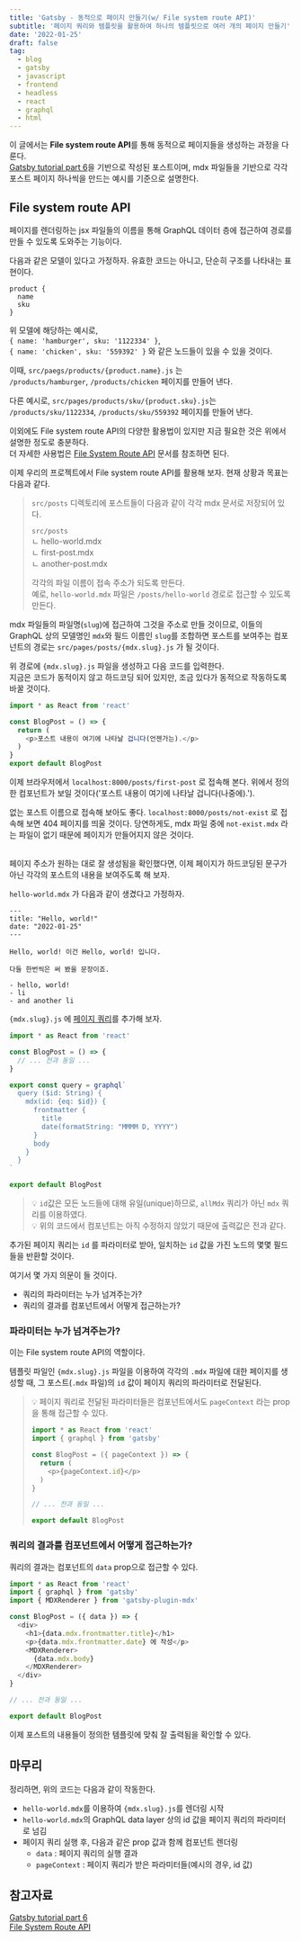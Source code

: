 ```yaml
---
title: 'Gatsby - 동적으로 페이지 만들기(w/ File system route API)'
subtitle: '페이지 쿼리와 템플릿을 활용하여 하나의 템플릿으로 여러 개의 페이지 만들기'
date: '2022-01-25'
draft: false
tag:
  - blog
  - gatsby
  - javascript
  - frontend
  - headless
  - react
  - graphql
  - html
---
```


이 글에서는 **File system route API**를 통해 동적으로 페이지들을 생성하는 과정을 다룬다.  
[Gatsby tutorial part 6](https://www.gatsbyjs.com/docs/tutorial/part-6/)을 기반으로 작성된 포스트이며, mdx 파일들을 기반으로 각각 포스트 페이지 하나씩을 만드는 예시를 기준으로 설명한다.

## File system route API
페이지를 렌더링하는 jsx 파일들의 이름을 통해 GraphQL 데이터 층에 접근하여 경로를 만들 수 있도록 도와주는 기능이다.
  
다음과 같은 모델이 있다고 가정하자. 유효한 코드는 아니고, 단순히 구조를 나타내는 표현이다.
```
product {
  name
  sku
}
```
위 모델에 해당하는 예시로,  
`{ name: 'hamburger', sku: '1122334' }`,  
`{ name: 'chicken', sku: '559392' }` 와 같은 노드들이 있을 수 있을 것이다.  
  
이때, `src/paegs/products/{product.name}.js` 는  
`/products/hamburger`, `/products/chicken` 페이지를 만들어 낸다.  
  
다른 예시로, `src/pages/products/sku/{product.sku}.js`는  
`/products/sku/1122334`, `/products/sku/559392` 페이지를 만들어 낸다.

이외에도 File system route API의 다양한 활용법이 있지만 지금 필요한 것은 위에서 설명한 정도로 충분하다.  
더 자세한 사용법은 [File System Route API](https://www.gatsbyjs.com/docs/reference/routing/file-system-route-api/) 문서를 참조하면 된다.


이제 우리의 프로젝트에서 File system route API를 활용해 보자. 현재 상황과 목표는 다음과 같다.
> `src/posts` 디렉토리에 포스트들이 다음과 같이 각각 mdx 문서로 저장되어 있다.  
> 
> `src/posts`  
> ㄴ hello-world.mdx  
> ㄴ first-post.mdx  
> ㄴ another-post.mdx  
> 
> 각각의 파일 이름이 접속 주소가 되도록 만든다.  
> 예로, `hello-world.mdx` 파일은 `/posts/hello-world` 경로로 접근할 수 있도록 만든다.

mdx 파일들의 파일명(`slug`)에 접근하여 그것을 주소로 만들 것이므로, 이들의 GraphQL 상의 모델명인 `mdx`와 필드 이름인 `slug`를 조합하면 포스트를 보여주는 컴포넌트의 경로는 `src/pages/posts/{mdx.slug}.js` 가 될 것이다.

위 경로에 `{mdx.slug}.js` 파일을 생성하고 다음 코드를 입력한다.  
지금은 코드가 동적이지 않고 하드코딩 되어 있지만, 조금 있다가 동적으로 작동하도록 바꿀 것이다.
```javascript
import * as React from 'react'

const BlogPost = () => {
  return (
    <p>포스트 내용이 여기에 나타날 겁니다(언젠가는).</p>
  )
}
export default BlogPost
```
이제 브라우저에서 `localhost:8000/posts/first-post` 로 접속해 본다. 위에서 정의한 컴포넌트가 보일 것이다('포스트 내용이 여기에 나타날 겁니다(나중에).').  

없는 포스트 이름으로 접속해 보아도 좋다. `localhost:8000/posts/not-exist` 로 접속해 보면 404 페이지를 띄울 것이다. 당연하게도, mdx 파일 중에 `not-exist.mdx` 라는 파일이 없기 때문에 페이지가 만들어지지 않은 것이다.

<Divider /><br />
페이지 주소가 원하는 대로 잘 생성됨을 확인했다면, 이제 페이지가 하드코딩된 문구가 아닌 각각의 포스트의 내용을 보여주도록 해 보자.

`hello-world.mdx` 가 다음과 같이 생겼다고 가정하자.
```text
---
title: "Hello, world!"
date: "2022-01-25"
---

Hello, world! 이건 Hello, world! 입니다.

다들 한번씩은 써 봤을 문장이죠.

- hello, world!
- li
- and another li
```
`{mdx.slug}.js` 에 [페이지 쿼리](https://blog.dogmadevs.com/posts/gatsby-page-query)를 추가해 보자.
```javascript
import * as React from 'react'

const BlogPost = () => {
  // ... 전과 동일 ...
}

export const query = graphql`
  query ($id: String) {
    mdx(id: {eq: $id}) {
      frontmatter {
        title
        date(formatString: "MMMM D, YYYY")
      }
      body
    }
  }
`

export default BlogPost
```
> 💡  `id`값은 모든 노드들에 대해 유일(unique)하므로, `allMdx` 쿼리가 아닌 `mdx` 쿼리를 이용하였다.  
> 💡  위의 코드에서 컴포넌트는 아직 수정하지 않았기 때문에 출력값은 전과 같다.

추가된 페이지 쿼리는 `id` 를 파라미터로 받아, 일치하는 `id` 값을 가진 노드의 몇몇 필드들을 반환할 것이다.

여기서 몇 가지 의문이 들 것이다.
- 쿼리의 파라미터는 누가 넘겨주는가?
- 쿼리의 결과를 컴포넌트에서 어떻게 접근하는가?
  
### 파라미터는 누가 넘겨주는가?
이는 File system route API의 역할이다. 

템플릿 파일인 `{mdx.slug}.js` 파일을 이용하여 각각의 `.mdx` 파일에 대한 페이지를 생성할 때, 그 포스트(`.mdx` 파일)의 `id` 값이 페이지 쿼리의 파라미터로 전달된다. 

> 💡 페이지 쿼리로 전달된 파라미터들은 컴포넌트에서도 `pageContext` 라는 prop을 통해 접근할 수 있다.
> ```javascript
> import * as React from 'react'
> import { graphql } from 'gatsby'
> 
> const BlogPost = ({ pageContext }) => {
>   return (
>     <p>{pageContext.id}</p>
>   )
> }
> 
> // ... 전과 동일 ...
> 
> export default BlogPost
> ```

### 쿼리의 결과를 컴포넌트에서 어떻게 접근하는가?
쿼리의 결과는 컴포넌트의 `data` prop으로 접근할 수 있다.

```javascript
import * as React from 'react'
import { graphql } from 'gatsby'
import { MDXRenderer } from 'gatsby-plugin-mdx'

const BlogPost = ({ data }) => {
  <div>
    <h1>{data.mdx.frontmatter.title}</h1>
    <p>{data.mdx.frontmatter.date} 에 작성</p>
    <MDXRenderer>
      {data.mdx.body}
    </MDXRenderer>
  </div>
}

// ... 전과 동일 ...

export default BlogPost
```

이제 포스트의 내용들이 정의한 템플릿에 맞춰 잘 출력됨을 확인할 수 있다.

## 마무리
정리하면, 위의 코드는 다음과 같이 작동한다.
- `hello-world.mdx`를 이용하여 `{mdx.slug}.js`를 렌더링 시작
- `hello-world.mdx`의 GraphQL data layer 상의 id 값을 페이지 쿼리의 파라미터로 넘김
- 페이지 쿼리 실행 후, 다음과 같은 prop 값과 함께 컴포넌트 렌더링
  - `data` : 페이지 쿼리의 실행 결과
  - `pageContext` : 페이지 쿼리가 받은 파라미터들(예시의 경우, id 값)

## 참고자료
[Gatsby tutorial part 6](https://www.gatsbyjs.com/docs/tutorial/part-6/)  
[File System Route API](https://www.gatsbyjs.com/docs/reference/routing/file-system-route-api/)